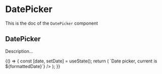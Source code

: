 <!--- DatePicker.stories.mdx --->


<Meta title="Design System/Atoms/DatePicker" component={DatePicker} />

# DatePicker

This is the doc of the `DatePicker` component

## DatePicker

Description...

<Canvas>
  <Story name="base">
    {() => {
      const [date, setDate] = useState();
      return (
        <DatePicker
          onChange={setDate}
          selectedDate={date}
          label="Date picker"
          name="datepicker"
          selectedDateLabel={(formattedDate) => `Date picker, current is ${formattedDate}`}
        />
      );
    }}
  </Story>
</Canvas>
